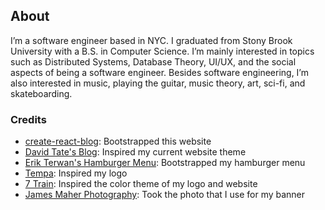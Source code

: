 
<article className={styles.container}>

<div className={styles.Document}>

# About

I’m a software engineer based in NYC. I graduated from Stony Brook University with a B.S. in Computer Science. I’m mainly interested in topics such as Distributed Systems, Database Theory, UI/UX, and the social aspects of being a software engineer. Besides software engineering, I’m also interested in music, playing the guitar, music theory, art, sci-fi, and skateboarding.

### Credits
- [create-react-blog](https://github.com/jamesknelson/create-react-blog): Bootstrapped this website
- [David Tate's Blog](https://blog.davidtate.org/): Inspired my current website theme
- [Erik Terwan's Hamburger Menu](https://codepen.io/Joanc/pen/XYYZdE): Bootstrapped my hamburger menu
- [Tempa](http://www.tempa.co.uk/): Inspired my logo
- [7 Train](http://web.mta.info/nyct/service/sevenlin.htm): Inspired the color theme of my logo and website
- [James Maher Photography](https://www.jamesmaherphotography.com/subway-system-photography/): Took the photo that I use for my banner

</div>

</article>